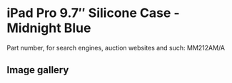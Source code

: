 
# iPad Pro 9.7″ Silicone Case - Midnight Blue

Part number, for search engines, auction websites and such: MM212AM/A

## Image gallery

<div style={{ width: "768px" }}>
  <GalleryComponent
    images={[
      {
        original: "/everysource/MM212.png",
        thumbnail: "/everypreview/MM212.png",
      },
      {
        original: "/everysource/MM212_AV1_GOLD.png",
        thumbnail: "/everypreview/MM212_AV1_GOLD.png",
      },
      {
        original: "/everysource/MM212_AV1_ROSEGOLD.png",
        thumbnail: "/everypreview/MM212_AV1_ROSEGOLD.png",
      },
      {
        original: "/everysource/MM212_AV1_SILVER.png",
        thumbnail: "/everypreview/MM212_AV1_SILVER.png",
      },
      {
        original: "/everysource/MM212_AV1_SPACE_GRAY.png",
        thumbnail: "/everypreview/MM212_AV1_SPACE_GRAY.png",
      },
      {
        original: "/everysource/MM212_AV2.png",
        thumbnail: "/everypreview/MM212_AV2.png",
      },
      {
        original: "/everysource/MM212_AV3.png",
        thumbnail: "/everypreview/MM212_AV3.png",
      },
      {
        original: "/everysource/MM212_AV4.png",
        thumbnail: "/everypreview/MM212_AV4.png",
      }
    ]}
  />
</div>